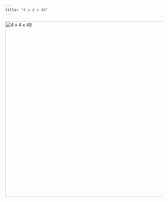 ```yaml
---
title: "4 x 4 x 48"
---
```


<a href="https://youtu.be/OFPg18zu_NY?si=XFeBVM_6qCzyqBwQ" target="_blank">
  <img src="https://img.youtube.com/vi/OFPg18zu_NY/0.jpg" alt="4 x 4 x 48" width="560" />
</a>
